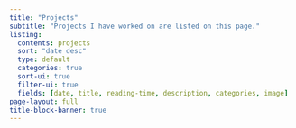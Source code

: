 ```yaml
---
title: "Projects"
subtitle: "Projects I have worked on are listed on this page."
listing:
  contents: projects
  sort: "date desc"
  type: default
  categories: true
  sort-ui: true
  filter-ui: true
  fields: [date, title, reading-time, description, categories, image]
page-layout: full
title-block-banner: true
---
```

